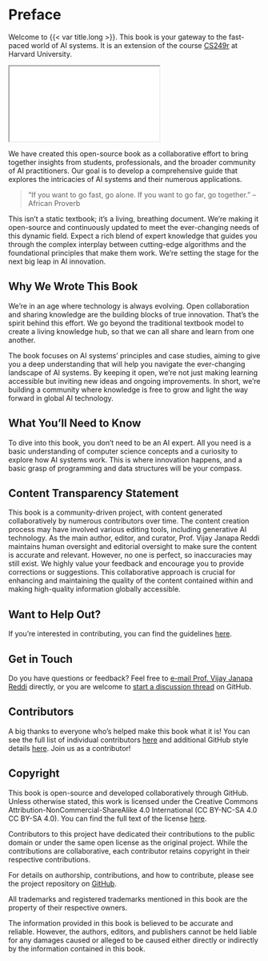 
# Preface {.unnumbered}

Welcome to {{< var title.long >}}. This book is your gateway to the fast-paced world of AI systems. It is an extension of the course [CS249r](https://sites.google.com/g.harvard.edu/cs249-tinyml-2023) at Harvard University.

```{=html}
<iframe src="github-button.html"></iframe>
```

We have created this open-source book as a collaborative effort to bring together insights from students, professionals, and the broader community of AI practitioners. Our goal is to develop a comprehensive guide that explores the intricacies of AI systems and their numerous applications.

> "If you want to go fast, go alone. If you want to go far, go together."
> -- African Proverb

This isn't a static textbook; it's a living, breathing document. We're making it open-source and continuously updated to meet the ever-changing needs of this dynamic field. Expect a rich blend of expert knowledge that guides you through the complex interplay between cutting-edge algorithms and the foundational principles that make them work. We're setting the stage for the next big leap in AI innovation.

## Why We Wrote This Book

We're in an age where technology is always evolving. Open collaboration and sharing knowledge are the building blocks of true innovation. That's the spirit behind this effort. We go beyond the traditional textbook model to create a living knowledge hub, so that we can all share and learn from one another.

The book focuses on AI systems' principles and case studies, aiming to give you a deep understanding that will help you navigate the ever-changing landscape of AI systems. By keeping it open, we're not just making learning accessible but inviting new ideas and ongoing improvements. In short, we're building a community where knowledge is free to grow and light the way forward in global AI technology.

## What You'll Need to Know

To dive into this book, you don't need to be an AI expert. All you need is a basic understanding of computer science concepts and a curiosity to explore how AI systems work. This is where innovation happens, and a basic grasp of programming and data structures will be your compass.

## Content Transparency Statement

This book is a community-driven project, with content generated collaboratively by numerous contributors over time. The content creation process may have involved various editing tools, including generative AI technology. As the main author, editor, and curator, Prof. Vijay Janapa Reddi maintains human oversight and editorial oversight to make sure the content is accurate and relevant. However, no one is perfect, so inaccuracies may still exist. We highly value your feedback and encourage you to provide corrections or suggestions. This collaborative approach is crucial for enhancing and maintaining the quality of the content contained within and making high-quality information globally accessible.

## Want to Help Out?

If you're interested in contributing, you can find the guidelines [here](https://github.com/harvard-edge/cs249r_book/blob/dev/contribute.md).

## Get in Touch

Do you have questions or feedback? Feel free to [e-mail Prof. Vijay Janapa Reddi]({{< var email.info >}}) directly, or you are welcome to [start a discussion thread](https://github.com/harvard-edge/cs249r_book/discussions) on GitHub.

## Contributors

A big thanks to everyone who's helped make this book what it is! You can see the full list of individual contributors [here](contents/core/acknowledgements/acknowledgements.qmd) and additional GitHub style details [here](https://github.com/harvard-edge/cs249r_book/graphs/contributors). Join us as a contributor!

## Copyright {.unnumbered}

This book is open-source and developed collaboratively through GitHub. Unless otherwise stated, this work is licensed under the Creative Commons Attribution-NonCommercial-ShareAlike 4.0 International (CC BY-NC-SA 4.0 CC BY-SA 4.0). You can find the full text of the license [here](https://creativecommons.org/licenses/by-nc-sa/4.0).

Contributors to this project have dedicated their contributions to the public domain or under the same open license as the original project. While the contributions are collaborative, each contributor retains copyright in their respective contributions.

For details on authorship, contributions, and how to contribute, please see the project repository on [GitHub](https://github.com/harvard-edge/cs249r_book).

All trademarks and registered trademarks mentioned in this book are the property of their respective owners.

The information provided in this book is believed to be accurate and reliable. However, the authors, editors, and publishers cannot be held liable for any damages caused or alleged to be caused either directly or indirectly by the information contained in this book.
